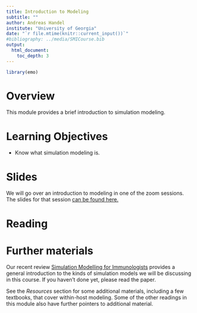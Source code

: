 ```yaml
---
title: Introduction to Modeling
subtitle: ""
author: Andreas Handel
institute: "University of Georgia"
date: "`r file.mtime(knitr::current_input())`"
#bibliography: ../media/SMICourse.bib
output: 
  html_document:
    toc_depth: 3
---
```


```r
library(emo)
```


# Overview
This module provides a brief introduction to simulation modeling.

# Learning Objectives
* Know what simulation modeling is.

# Slides
We will go over an introduction to modeling in one of the zoom sessions. The slides for that session [can be found here.](./slides/Introduction_to_Modeling_Slides.html)

# Reading





# Further materials

Our recent review [Simulation Modelling for Immunologists](https://handelgroup.uga.edu/publication/2020-handel-natrevimm/) provides a general introduction to the kinds of simulation models we will be discussing in this course. If you haven't done yet, please read the paper. 

See the _Resources_ section for some additional materials, including a few textbooks, that cover within-host modeling. Some of the other readings in this module also have further pointers to additional material.
